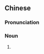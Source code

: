 ==Chinese==
{{zh-forms}}
{{wikipedia|lang=zh}}

===Pronunciation===
{{zh-pron
|m=tiānzhū
|c=tin1 zyu1
|mn=thian-chu
|cat=n
}}

===Noun===
{{zh-noun}}

# {{w|dzi bead}} {{gloss|Tibetan stone bead}}

{{zh-cat|Jewelry}}
